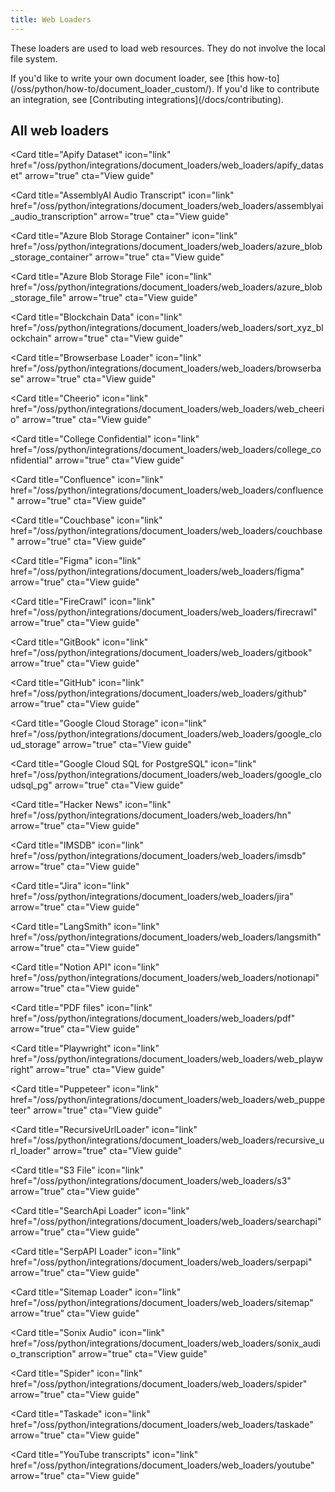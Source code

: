 ```yaml
---
title: Web Loaders
---
```


These loaders are used to load web resources. They do not involve the local file system.

<Info>
If you'd like to write your own document loader, see [this how-to](/oss/python/how-to/document_loader_custom/). If you'd like to contribute an integration, see [Contributing integrations](/docs/contributing).
</Info>

## All web loaders

<Columns cols={3}>
<Card
  title="AirtableLoader"
  icon="link"
  href="/oss/python/integrations/document_loaders/web_loaders/airtable"
  arrow="true"
  cta="View guide"
>
</Card>

<Card
  title="Apify Dataset"
  icon="link"
  href="/oss/python/integrations/document_loaders/web_loaders/apify_dataset"
  arrow="true"
  cta="View guide"
>
</Card>

<Card
  title="AssemblyAI Audio Transcript"
  icon="link"
  href="/oss/python/integrations/document_loaders/web_loaders/assemblyai_audio_transcription"
  arrow="true"
  cta="View guide"
>
</Card>

<Card
  title="Azure Blob Storage Container"
  icon="link"
  href="/oss/python/integrations/document_loaders/web_loaders/azure_blob_storage_container"
  arrow="true"
  cta="View guide"
>
</Card>

<Card
  title="Azure Blob Storage File"
  icon="link"
  href="/oss/python/integrations/document_loaders/web_loaders/azure_blob_storage_file"
  arrow="true"
  cta="View guide"
>
</Card>

<Card
  title="Blockchain Data"
  icon="link"
  href="/oss/python/integrations/document_loaders/web_loaders/sort_xyz_blockchain"
  arrow="true"
  cta="View guide"
>
</Card>

<Card
  title="Browserbase Loader"
  icon="link"
  href="/oss/python/integrations/document_loaders/web_loaders/browserbase"
  arrow="true"
  cta="View guide"
>
</Card>

<Card
  title="Cheerio"
  icon="link"
  href="/oss/python/integrations/document_loaders/web_loaders/web_cheerio"
  arrow="true"
  cta="View guide"
>
</Card>

<Card
  title="College Confidential"
  icon="link"
  href="/oss/python/integrations/document_loaders/web_loaders/college_confidential"
  arrow="true"
  cta="View guide"
>
</Card>

<Card
  title="Confluence"
  icon="link"
  href="/oss/python/integrations/document_loaders/web_loaders/confluence"
  arrow="true"
  cta="View guide"
>
</Card>

<Card
  title="Couchbase"
  icon="link"
  href="/oss/python/integrations/document_loaders/web_loaders/couchbase"
  arrow="true"
  cta="View guide"
>
</Card>

<Card
  title="Figma"
  icon="link"
  href="/oss/python/integrations/document_loaders/web_loaders/figma"
  arrow="true"
  cta="View guide"
>
</Card>

<Card
  title="FireCrawl"
  icon="link"
  href="/oss/python/integrations/document_loaders/web_loaders/firecrawl"
  arrow="true"
  cta="View guide"
>
</Card>

<Card
  title="GitBook"
  icon="link"
  href="/oss/python/integrations/document_loaders/web_loaders/gitbook"
  arrow="true"
  cta="View guide"
>
</Card>

<Card
  title="GitHub"
  icon="link"
  href="/oss/python/integrations/document_loaders/web_loaders/github"
  arrow="true"
  cta="View guide"
>
</Card>

<Card
  title="Google Cloud Storage"
  icon="link"
  href="/oss/python/integrations/document_loaders/web_loaders/google_cloud_storage"
  arrow="true"
  cta="View guide"
>
</Card>

<Card
  title="Google Cloud SQL for PostgreSQL"
  icon="link"
  href="/oss/python/integrations/document_loaders/web_loaders/google_cloudsql_pg"
  arrow="true"
  cta="View guide"
>
</Card>

<Card
  title="Hacker News"
  icon="link"
  href="/oss/python/integrations/document_loaders/web_loaders/hn"
  arrow="true"
  cta="View guide"
>
</Card>

<Card
  title="IMSDB"
  icon="link"
  href="/oss/python/integrations/document_loaders/web_loaders/imsdb"
  arrow="true"
  cta="View guide"
>
</Card>

<Card
  title="Jira"
  icon="link"
  href="/oss/python/integrations/document_loaders/web_loaders/jira"
  arrow="true"
  cta="View guide"
>
</Card>

<Card
  title="LangSmith"
  icon="link"
  href="/oss/python/integrations/document_loaders/web_loaders/langsmith"
  arrow="true"
  cta="View guide"
>
</Card>

<Card
  title="Notion API"
  icon="link"
  href="/oss/python/integrations/document_loaders/web_loaders/notionapi"
  arrow="true"
  cta="View guide"
>
</Card>

<Card
  title="PDF files"
  icon="link"
  href="/oss/python/integrations/document_loaders/web_loaders/pdf"
  arrow="true"
  cta="View guide"
>
</Card>

<Card
  title="Playwright"
  icon="link"
  href="/oss/python/integrations/document_loaders/web_loaders/web_playwright"
  arrow="true"
  cta="View guide"
>
</Card>

<Card
  title="Puppeteer"
  icon="link"
  href="/oss/python/integrations/document_loaders/web_loaders/web_puppeteer"
  arrow="true"
  cta="View guide"
>
</Card>

<Card
  title="RecursiveUrlLoader"
  icon="link"
  href="/oss/python/integrations/document_loaders/web_loaders/recursive_url_loader"
  arrow="true"
  cta="View guide"
>
</Card>

<Card
  title="S3 File"
  icon="link"
  href="/oss/python/integrations/document_loaders/web_loaders/s3"
  arrow="true"
  cta="View guide"
>
</Card>

<Card
  title="SearchApi Loader"
  icon="link"
  href="/oss/python/integrations/document_loaders/web_loaders/searchapi"
  arrow="true"
  cta="View guide"
>
</Card>

<Card
  title="SerpAPI Loader"
  icon="link"
  href="/oss/python/integrations/document_loaders/web_loaders/serpapi"
  arrow="true"
  cta="View guide"
>
</Card>

<Card
  title="Sitemap Loader"
  icon="link"
  href="/oss/python/integrations/document_loaders/web_loaders/sitemap"
  arrow="true"
  cta="View guide"
>
</Card>

<Card
  title="Sonix Audio"
  icon="link"
  href="/oss/python/integrations/document_loaders/web_loaders/sonix_audio_transcription"
  arrow="true"
  cta="View guide"
>
</Card>

<Card
  title="Spider"
  icon="link"
  href="/oss/python/integrations/document_loaders/web_loaders/spider"
  arrow="true"
  cta="View guide"
>
</Card>

<Card
  title="Taskade"
  icon="link"
  href="/oss/python/integrations/document_loaders/web_loaders/taskade"
  arrow="true"
  cta="View guide"
>
</Card>

<Card
  title="YouTube transcripts"
  icon="link"
  href="/oss/python/integrations/document_loaders/web_loaders/youtube"
  arrow="true"
  cta="View guide"
>
</Card>
</Columns>
